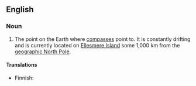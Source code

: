 ==English==
{{wikipedia}}

===Noun===
{{en-noun|-|head=[[magnetic]] [[North Pole]]}}

# The point on the Earth where [[compass]]es point to. It is constantly drifting and is currently located on [[Ellesmere Island]] some 1,000 km from the [[geographic North Pole]].

====Translations====
{{trans-top|point were a compass needle points to}}
* Finnish: {{t|fi|[[magneettinen]] [[pohjoisnapa]]}}
{{trans-mid}}
{{trans-bottom}}